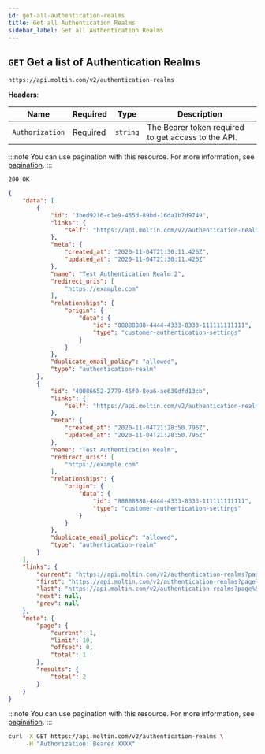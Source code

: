 ```yaml
---
id: get-all-authentication-realms
title: Get all Authentication Realms
sidebar_label: Get all Authentication Realms
---
```



## `GET` Get a list of Authentication Realms

```http
https://api.moltin.com/v2/authentication-realms
```

<!--DOCUSAURUS_CODE_TABS-->

<!-- Request -->

**Headers**:

| Name | Required | Type | Description |
| --- | --- | --- | --- |
| `Authorization` | Required | `string` | The Bearer token required to get access to the API. |

:::note
You can use pagination with this resource. For more information, see [pagination](../../basics/pagination.md).
:::

<!-- Response -->

`200 OK`


```json
{
    "data": [
        {
            "id": "3bed9216-c1e9-455d-89bd-16da1b7d9749",
            "links": {
                "self": "https://api.moltin.com/v2/authentication-realms/3bed9216-c1e9-455d-89bd-16da1b7d9749"
            },
            "meta": {
                "created_at": "2020-11-04T21:30:11.426Z",
                "updated_at": "2020-11-04T21:30:11.426Z"
            },
            "name": "Test Authentication Realm 2",
            "redirect_uris": [
                "https://example.com"
            ],
            "relationships": {
                "origin": {
                    "data": {
                        "id": "88888888-4444-4333-8333-111111111111",
                        "type": "customer-authentication-settings"
                    }
                }
            },
            "duplicate_email_policy": "allowed",
            "type": "authentication-realm"
        },
        {
            "id": "40086652-2779-45f0-8ea6-ae630dfd13cb",
            "links": {
                "self": "https://api.moltin.com/v2/authentication-realms/40086652-2779-45f0-8ea6-ae630dfd13cb"
            },
            "meta": {
                "created_at": "2020-11-04T21:28:50.796Z",
                "updated_at": "2020-11-04T21:28:50.796Z"
            },
            "name": "Test Authentication Realm",
            "redirect_uris": [
                "https://example.com"
            ],
            "relationships": {
                "origin": {
                    "data": {
                        "id": "88888888-4444-4333-8333-111111111111",
                        "type": "customer-authentication-settings"
                    }
                }
            },
            "duplicate_email_policy": "allowed",
            "type": "authentication-realm"
        }
    ],
    "links": {
        "current": "https://api.moltin.com/v2/authentication-realms?page%5Blimit%5D=10&page%5Boffset%5D=0",
        "first": "https://api.moltin.com/v2/authentication-realms?page%5Blimit%5D=10&page%5Boffset%5D=0",
        "last": "https://api.moltin.com/v2/authentication-realms?page%5Blimit%5D=10&page%5Boffset%5D=0",
        "next": null,
        "prev": null
    },
    "meta": {
        "page": {
            "current": 1,
            "limit": 10,
            "offset": 0,
            "total": 1
        },
        "results": {
            "total": 2
        }
    }
}
```

<!--END_DOCUSAURUS_CODE_TABS-->


:::note
You can use pagination with this resource. For more information, see [pagination](../../basics/pagination.md).
:::

<!--DOCUSAURUS_CODE_TABS-->

<!--cURL-->

```bash
curl -X GET https://api.moltin.com/v2/authentication-realms \
     -H "Authorization: Bearer XXXX"
```

<!--END_DOCUSAURUS_CODE_TABS-->
